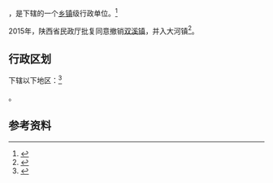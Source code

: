 {{中国乡级行政区|61/09/02/115/000}}

'''{{PAGENAMEBASE}}'''，是{{PRC admin/fullname|61/09/02/115/000|3}}下辖的一个[[乡镇|乡镇]]级行政单位。<ref>{{PRC admin/ref sgc|{{PRC admin/parent|61/09/02/115/000}}}}</ref>

2015年，陕西省民政厅批复同意撤销[[双溪镇_(安康市)|双溪镇]]，并入大河镇<ref>{{Cite web |url=http://shaanxi.mca.gov.cn/article/mzyw1/201507/20150700841888.shtml |title=陕西省民政厅关于陕西省乡镇行政区划调整的公告 |access-date=2017-09-14 |archive-url=https://web.archive.org/web/20170914220400/http://shaanxi.mca.gov.cn/article/mzyw1/201507/20150700841888.shtml |archive-date=2017-09-14 |dead-url=yes }}</ref>。

== 行政区划 ==

{{PAGENAMEBASE}}下辖以下地区：<ref>{{PRC admin/ref sgc|61/09/02/115/000}}</ref>

{{PRC admin/children|61/09/02/115/000}}。

== 参考资料 ==

{{reflist}}

{{行政区划小作品}}
{{PRC admin/navcat|61/09/02/115/000}}